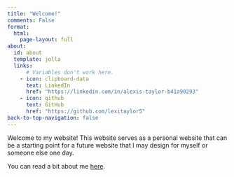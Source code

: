```yaml
---
title: "Welcome!"
comments: False
format:
  html:
    page-layout: full
about:
  id: about
  template: jolla
  links:
      # Variables don't work here.
    - icon: clipboard-data
      text: LinkedIn
      href: "https://linkedin.com/in/alexis-taylor-b41a90293"
    - icon: github
      text: GitHub
      href: "https://github.com/lexitaylor5"
back-to-top-navigation: false
---
```

:::{#about .animate__animated .animate__zoomInDown}
Welcome to my website! This website serves as a personal website that can be a starting point for a future website that I may design for myself or someone else one day. 

You can read a bit about me [here](about.html).
:::

